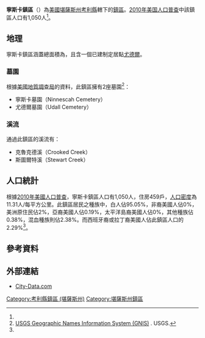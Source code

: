 {{noteTA
|G1=USState
}}
{{Infobox settlement
|official_name = 寧斯卡鎮區
|native_name = Ninnescah Township
|settlement_type = 鎮區
|image_map = Map highlighting Ninnescah Township, Cowley County, Kansas.svg
|map_caption = 寧斯卡鎮區在考利縣的位置
|coordinates_display = inline,title
|coordinates_region = US-KS
|subdivision_type = [[世界政區索引|國家]]
|subdivision_name = [[美国|美国]]
|subdivision_type1 = [[美國行政區劃|州]]
|subdivision_name1 = [[堪薩斯州|堪薩斯州]]
|subdivision_type2 = [[堪薩斯州行政區劃|縣]]
|subdivision_name2 = [[考利縣_(堪薩斯州)|考利縣]]
|area_total_km2 = 92.83
|area_land_km2 = 92.71
|area_water_km2 = 0.11
|area_total_sq_mi =
|area_land_sq_mi =
|area_water_sq_mi =
|area_water_percent = 0.12
|population_as_of = [[2010年美国人口普查|2010]]
|population_footnotes = <ref name="Census 2010">{{cite web| url=http://factfinder2.census.gov| title=Race, Hispanic or Latino, Age, and Housing Occupancy: 2010 Census Redistricting Data, Ninnescah township, Cowley County, Kansas| publisher=U.S. Census Bureau, American FactFinder 2| accessdate=2016-05-27| archive-date=2013-09-11| archive-url=https://web.archive.org/web/20130911234518/http://factfinder2.census.gov/| dead-url=no}}</ref>
|population_total = 1050
|population_density_km2 = auto
|elevation_footnotes = 
|elevation_m = 384
|elevation_ft = 1260
|latd = 37
|latm = 20
|lats = 57
|latNS = N
|longd = 97
|longm = 05
|longs = 29
|longEW = W
|postal_code_type =
|postal_code = 
|blank_name = [[聯邦資料處理標準|FIPS代碼]]
|blank_info = 20-50625
|blank1_name = [[地名信息系统|GNIS編號]] 
|blank1_info = [http://geonames.usgs.gov/pls/gnispublic/f?p=gnispq:3:::NO::P3_FID:0470572 0470572]
|website = 
|footnotes = 
}}

'''寧斯卡鎮區'''（{{lang-en|'''Ninnescah Township'''}}）為[[美國|美國]][[堪薩斯州|堪薩斯州]][[考利縣_(堪薩斯州)|考利縣]]轄下的[[行政鎮區|鎮區]]。[[2010年美国人口普查|2010年美国人口普查]]中該鎮區人口有1,050人<ref name="Census 2010"/>。

==地理==
寧斯卡鎮區涵蓋總面積為{{convert|92.83|km2|sqmi}}，且含一個已建制定居點[[尤德爾_(堪薩斯州)|尤德爾]]。

===墓園===
根據[[美國地質調查局|美國地質調查局]]的資料，此鎮區擁有2座墓園<ref>[http://geonames.usgs.gov/domestic/index.html USGS Geographic Names Information System (GNIS)] {{Wayback|url=http://geonames.usgs.gov/domestic/index.html |date=20190428150204 }}. USGS.</ref>：
*寧斯卡墓園（Ninnescah Cemetery）
*尤德爾墓園（Udall Cemetery）

===溪流===
通過此鎮區的溪流有：
*克魯克德溪（Crooked Creek）
*斯圖爾特溪（Stewart Creek）

==人口統計==
根據[[2010年美國人口普查|2010年美國人口普查]]，寧斯卡鎮區人口有1,050人，住房459戶，[[人口密度|人口密度]]為11.31人/每平方公里。此鎮區居民之種族中，白人佔95.05%，非裔美國人佔0%，美洲原住民佔2%，亞裔美國人佔0.19%，太平洋島裔美國人佔0%，其他種族佔0.38%，混血種族則佔2.38%。而西班牙裔或拉丁裔美國人佔此鎮區人口的2.29%<ref name="Census 2010"/>。

==參考資料==
{{reflist}}

==外部連結==
*[http://www.city-data.com/township/Ninnescah-Cowley-KS.html City-Data.com] {{Wayback|url=http://www.city-data.com/township/Ninnescah-Cowley-KS.html |date=20200515135146 }}

{{考利縣 (堪薩斯州)}}

{{DEFAULTSORT:Ninnescah}}
[[Category:考利縣鎮區_(堪薩斯州)|Category:考利縣鎮區 (堪薩斯州)]]
[[Category:堪薩斯州鎮區|Category:堪薩斯州鎮區]]